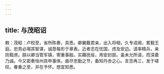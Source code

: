 ```yaml
---
---
---
```

title: 与茂昭诏
---



敕：茂昭：卢校至，省所陈奏，具悉。卿翼戴君亲，出入将相，久专戎阃，累觐王庭。忠劳必竭其智谋，诚恳每形于章表。近者志在忧国，虑及安边。请率精兵，亲防黠虏。朕以卿当管军镇，寄重事殷。实藉抚绥，用安封部。虽未允所请，而深嘉乃诚。今又密奏恒州具申事体。曲尽忠勤之节，备知丹赤之心。言念再三，发于嗟叹。眷重之至，并在予怀。想宜知悉。